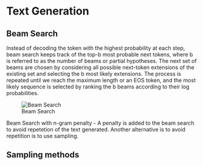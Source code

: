 
# Text Generation

## Beam Search
Instead of decoding the token with the highest probability at each step, beam search keeps track of the top-b most probable next tokens, where b is referred to as the number of beams or partial hypotheses. The next set of beams are chosen by considering all possible next-token extensions of the existing set and selecting the b most likely extensions. The process is repeated until we reach the maximum length or an EOS token, and the most likely sequence is selected by ranking the b beams according to their log probabilities.

![Beam Search](/Images/beam_search.png)

Beam Search with n-gram penalty - A penalty is added to the beam search to avoid repetetion of the text generated. Another alternative is to avoid repetition is to use sampling.

## Sampling methods


